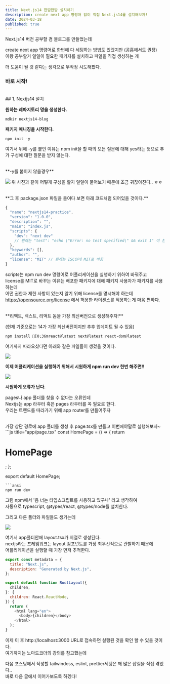 ```yaml
---
title: Next.js14 한땀한땀 설치하기
description: create next app 명령어 없이 직접 Next.js14를 설치해보자!
date: 2024-03-18
published: true
---
```


Next.js14 버전 공부할 겸 블로그를 만들었는데

create next app 명령어로 한번에 다 세팅하는 방법도 있겠지만 (공홈에서도 권장) <br/>
이왕 공부할거 일일이 필요한 패키지를 설치하고 파일을 직접 생성하는 게

더 도움이 될 것 같다는 생각으로 무작정 시도해봤다.

### 바로 시작!

<br />
## 1. Nextjs14 설치

**원하는 레파지토리 명을 생성한다.**

```ansi
mdkir nextjs14-blog
```

**패키지 매니징을 시작한다.**

```ansi
npm init -y
```

여기서 뒤에 -y를 붙인 이유는 npm init을 할 때의
모든 질문에 대해 yes라는 뜻으로 추가 구성에 대한 질문을 받지 않는다.

<br />
**-y를 붙이지 않을경우**

![](https://img1.daumcdn.net/thumb/R1280x0/?scode=mtistory2&fname=https%3A%2F%2Fblog.kakaocdn.net%2Fdn%2FR6sIo%2FbtsFxXB2SYp%2FmRdJjDRe1OpAZdslbbqcr1%2Fimg.png)
위 사진과 같이 어떻게 구성을 할지 일일이 물어보기
때문에 조금 귀찮아진다.. ㅎㅎ

<br />
**그 후 package.json 파일을 들여다 보면 아래 코드처럼
되어있을 것이다.**

```js {7,8,12} showLineNumbers
{
  "name": "nextjs14-practice",
  "version": "1.0.0",
  "description": "",
  "main": "index.js",
  "scripts": {
  	"dev": "next dev"
    // 원래는 "test": "echo \"Error: no test specified\" && exit 1" 이 친구였음
  },
  "keywords": [],
  "author": "",
  "license": "MIT" // 원래는 ISC인데 MIT로 바꿈
}
```

scripts는 npm run dev 명령어로 어플리케이션을 실행하기 위하여 바꿔주고  
license를 MIT로 바꾸는 이유는
배포한 패키지에 대해 패키지 사용자가 패키지를 사용하는데  
어떤 권한과 제한 사항이 있는지 알기 위해 license를 명시해야 하는데  
https://opensource.org/license 에서 허용한 라이센스를 적용하는게 마음 편하다.

<br />
**리액트, 넥스트, 리액트 돔을 가장 최신버전으로 생성해주자!**

(현재 기준으로는 14가 가장 최신버전이지만 추후 업데이트
될 수 있음)

```ansi
npm install [0;36mreact@latest next@latest react-dom@latest
```

여기까지 따라오셨다면 아래와 같은 파일들이 생겼을 것이다.

![](https://blog.kakaocdn.net/dn/nCHvq/btsFn9xvU8c/soqwL7005cStXVf8ustbw1/img.png)

**이제 어플리케이션을 실행하기 위해서 시원하게 npm run dev 한번 해주면!!**

![](https://img1.daumcdn.net/thumb/R1280x0/?scode=mtistory2&fname=https%3A%2F%2Fblog.kakaocdn.net%2Fdn%2FcuvurQ%2FbtsFyLH4k2v%2FOgp64OYr4zA96O1md1ohEK%2Fimg.png)

**시원하게 오류가 난다.**

pages나 app 폴더를 찾을 수 없다는 오류인데  
Nextjs는 app 라우터 혹은 pages 라우터를 꼭 필요로 한다.  
우리는 트렌드를 따라가기 위해 app router를 만들어주자

<br />
가장 상단 경로에 app 폴더를 생성 후 page.tsx를 만들고
이번에야말로 실행해보자~
```js title="app/page.tsx"
const HomePage = () => {
  return <h1>HomePage</h1>;
};

export default HomePage;
```
```ansi
npm run dev
```

그럼 npm에서 '음 너는 타입스크립트를 사용하고 있구나' 라고 생각하여  
자동으로
typescript, @types/react, @types/node를 설치한다.

그리고 다른 폴더와 파일들도 생기는데

![](https://img1.daumcdn.net/thumb/R1280x0/?scode=mtistory2&fname=https%3A%2F%2Fblog.kakaocdn.net%2Fdn%2FWPpWP%2FbtsFoJZDhCu%2FnbmePiNFq1pxKM82Fsh2Ek%2Fimg.png)

여기서 app폴더안에 layout.tsx가 저절로 생성된다.  
nextjs라는 프레임워크는 layout 컴포넌트를 가장 최우선적으로 관찰하기 때문에  
어플리케이션을 실행할 때 가장 먼저 추적한다.

```js title="app/layout.tsx"
export const metadata = {
  title: "Next.js",
  description: "Generated by Next.js",
};

export default function RootLayout({
  children,
}: {
  children: React.ReactNode,
}) {
  return (
    <html lang="en">
      <body>{children}</body>
    </html>
  );
}
```

이제 이 후 http://localhost:3000 URL로 접속하면 실행된 것을 확인 할 수 있을 것이다.  
여기까지는 노마드코더의 강의를 참고했는데

다음 포스팅에서 작성할
tailwindcss, eslint, prettier세팅은 꽤 많은 삽질을 직접 겪었다..  
바로 다음 글에서 이어가보도록 하겠다!
